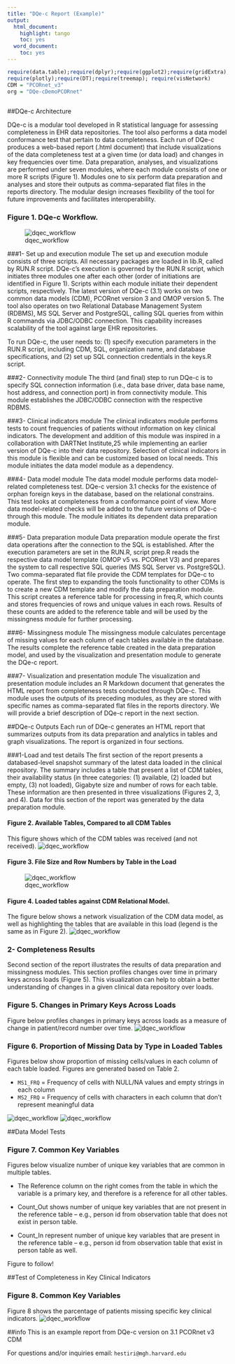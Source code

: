 ```yaml
---
title: "DQe-c Report (Example)"
output:
  html_document:
    highlight: tango
    toc: yes
  word_document:
    toc: yes
---
```



```r
require(data.table);require(dplyr);require(ggplot2);require(gridExtra);require(rmarkdown);require(knitr);
require(plotly);require(DT);require(treemap); require(visNetwork)
CDM = "PCORnet_v3"
org = "DQe-cDemoPCORnet"
 
```

##DQe-c Architecture

DQe-c is a modular tool developed in R statistical language for assessing completeness in EHR data repositories. The tool also performs a data model conformance test that pertain to data completeness. Each run of DQe-c produces a web-based report (.html document) that include visualizations of the data completeness test at a given time (or data load) and changes in key frequencies over time. Data preparation, analyses, and visualizations are performed under seven modules, where each module consists of one or more R scripts (Figure 1). Modules one to six perform data preparation and analyses and store their outputs as comma-separated flat files in the reports directory. The modular design increases flexibility of the tool for future improvements and facilitates interoperability.

### Figure 1. DQe-c Workflow.
![dqec_workflow](illustration/workflow3.1.jpg)

###1- Set up and execution module
The set up and execution module consists of three scripts. All necessary packages are loaded in lib.R, called by RUN.R script. DQe-c’s execution is governed by the RUN.R script, which initiates three modules one after each other (order of initiations are identified in Figure 1). Scripts within each module initiate their dependent scripts, respectively. The latest version of DQe-c (3.1) works on two common data models (CDM), PCORnet version 3 and OMOP version 5. The tool also operates on two Relational Database Management System (RDBMS), MS SQL Server and PostgreSQL, calling SQL queries from within R commands via JDBC/ODBC connection. This capability increases scalability of the tool against large EHR repositories. 

To run DQe-c, the user needs to: (1) specify execution parameters in the RUN.R script, including CDM, SQL, organization name, and database specifications, and (2) set up SQL connection credentials in the keys.R script.

###2- Connectivity module
The third (and final) step to run DQe-c is to specify SQL connection information (i.e., data base driver, data base name, host address, and connection port) in from connectivity module. This module establishes the JDBC/ODBC connection with the respective RDBMS.

###3- Clinical indicators module
The clinical indicators module performs tests to count frequencies of patients without information on key clinical indicators. The development and addition of this module was inspired in a  collaboration with DARTNet Institute,25 while implementing an earlier version of DQe-c into their data repository. Selection of clinical indicators in this module is flexible and can be customized based on local needs. This module initiates the data model module as a dependency.

###4- Data model module
The data model module performs data model-related completeness test. DQe-c version 3.1 checks for the existence of orphan foreign keys in the database, based on the relational constrains. This test looks at completeness from a conformance point of view. More data model-related checks will be added to the future versions of DQe-c through this module. The module initiates its dependent data preparation module.

###5- Data preparation module
Data preparation module operate the first data operations after the connection to the SQL is established. After the execution parameters are set in the RUN.R, script prep.R reads the respective data model template (OMOP v5 vs. PCORnet V3) and prepares the system to call respective SQL queries (MS SQL Server vs. PostgreSQL). Two comma-separated flat file provide the CDM templates for DQe-c to operate. The first step to expanding the tools functionality to other CDMs is to create a new CDM template and modify the data preparation module. This script creates a reference table for processing in freq.R, which counts and stores frequencies of rows and unique values in each rows. Results of these counts are added to the reference table and will be used by the missingness module for further processing. 

###6- Missingness module
The missingness module calculates percentage of missing values for each column of each tables available in the database. The results complete the reference table created in the data preparation model, and used by the visualization and presentation module to generate the DQe-c report.

###7- Visualization and presentation module
The visualization and presentation module includes an R Markdown document that generates the HTML report from completeness tests conducted through DQe-c. This module uses the outputs of its preceding modules, as they are stored with specific names as comma-separated flat files in the reports directory. We will provide a brief description of DQe-c report in the next section.

##DQe-c Outputs
Each run of DQe-c generates an HTML report that summarizes outputs from its data preparation and analytics in tables and graph visualizations. The report is organized in four sections.


###1-Load and test details
The first section of the report presents a databased-level snapshot summary of the latest data loaded in the clinical repository. The summary includes a table that present a list of CDM tables, their availability status (in three categories: (1) available, (2) loaded but empty, (3) not loaded), Gigabyte size and number of rows for each table. These information are then presented in three visualizations (Figures 2, 3, and 4). Data for this section of the report was generated by the data preparation module.

#### Figure 2. Available Tables, Compared to all CDM Tables
This figure shows which of the CDM tables was received (and not received). 
![dqec_workflow](example/Report_files/figure-docx/unnamed-chunk-3-1.png)


#### Figure 3. File Size and Row Numbers by Table in the Load
![dqec_workflow](example/Report_files/figure-docx/unnamed-chunk-4-1.png)


#### Figure 4. Loaded tables against CDM Relational Model.
The figure below shows a network visualization of the CDM data model, as well as highlighting the tables that are available in this load (legend is the same as in Figure 2).
![dqec_workflow](example/Report_files/figure-docx/DQe-c_NetViz1.gif)


### 2- Completeness Results
Second section of the report illustrates the results of data preparation and missingness modules. This section profiles changes over time in primary keys across loads (Figure 5). This visualization can help to obtain a better understanding of changes in a given clinical data repository over loads.


### Figure 5. Changes in Primary Keys Across Loads
Figure below profiles changes in primary keys across loads as a measure of change in patient/record number over time.
![dqec_workflow](example/Report_files/figure-docx/unnamed-chunk-7-1.png)


### Figure 6. Proportion of Missing Data by Type in Loaded Tables
Figures below show proportion of missing cells/values in each column of each table loaded. Figures are generated based on Table 2. 

* `MS1_FRQ` = Frequency of cells with NULL/NA values and empty strings in each column
* `MS2_FRQ` = Frequency of cells with characters in each column that don't represent meaningful data

![dqec_workflow](example/Report_files/figure-docx/ggplot-1.png)
![dqec_workflow](example/Report_files/figure-docx/ggplot-2.png)



##Data Model Tests

### Figure 7. Common Key Variables
Figures below visualize number of unique key variables that are common in multiple tables. 

* The Reference column on the right comes from the table in which the variable is a primary key, and therefore is a reference for all other tables. 

* Count_Out shows number of unique key variables that are not present in the reference table -- e.g., person id from observation table that does not exist in person table.

* Count_In represent number of unique key variables that are present in the reference table -- e.g., person id from observation table that exist in person table as well.

Figure to follow!


##Test of Completeness in Key Clinical Indicators

### Figure 8. Common Key Variables
Figure 8 shows the parcentage of patients missing specific key clinical indicators. 
![dqec_workflow](example/Report_files/figure-docx/unnamed-chunk-13-1.png)


##info
This is an example report from DQe-c version on 3.1 PCORnet v3 CDM

For questions and/or inquiries email: `hestiri@mgh.harvard.edu`

